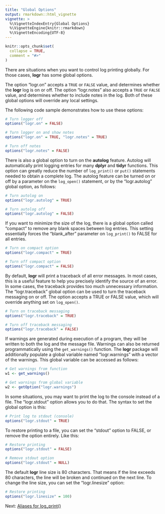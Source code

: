 ```yaml
---
title: "Global Options"
output: rmarkdown::html_vignette
vignette: >
  %\VignetteIndexEntry{Global Options}
  %\VignetteEngine{knitr::rmarkdown}
  %\VignetteEncoding{UTF-8}
---
```


```r
knitr::opts_chunk$set(
  collapse = TRUE,
  comment = "#>"
)
```
There are situations when you want to control log printing globally.  For
those cases, **logr** has some global options.  

The option "logr.on" accepts
a `TRUE` or `FALSE` value, and determines whether the **logr** log is on 
or off.  The option "logr.notes" also accepts a `TRUE` or `FALSE` value,
and determines whether to include notes in the log.  Both of these global 
options will override any local settings.  

The following code sample demonstrates how to use these options:
```r
# Turn logger off 
options("logr.on" = FALSE)

# Turn logger on and show notes 
options("logr.on" = TRUE, "logr.notes" = TRUE)

# Turn off notes
options("logr.notes" = FALSE)
```

There is also a global option to turn on the **autolog** feature.  Autolog
will automatically print logging entries for many **dplyr** and **tidyr**
functions.  This option can greatly reduce the number of `log_print()` or
`put()` statements needed to obtain a complete log. The autolog feature 
can be turned on or off
by a parameter on the `log_open()` statement, or by the "logr.autolog"
global option, as follows:

```r
# Turn autolog on
options("logr.autolog" = TRUE)

# Turn autolog off
options("logr.autolog" = FALSE)

```

If you want to minimize the size of the log, there is a global option 
called "compact" to remove any blank spaces between log entries.  This setting
essentially forces the "blank_after" parameter on `log_print()` to FALSE
for all entries.

```r
# Turn on compact option
options("logr.compact" = TRUE)

# Turn off compact option
options("logr.compact" = FALSE)
```

By default, **logr** will print a traceback of all error messages.  In most
cases, this is a useful feature to help you precisely identify the source of
an error.  In some cases, the traceback provides too much unnecessary information.
The "logr.traceback" global option can be used to turn the traceback messaging
on or off.  The option accepts a TRUE or FALSE value, which will override
anything set on `log_open()`.

```r
# Turn on traceback messaging
options("logr.traceback" = TRUE)

# Turn off traceback messaging
options("logr.traceback" = FALSE)
```

If warnings are generated during execution of a program, they will be written
to both the log and the message file.  Warnings can also be returned
programmatically using the `get_warnings()` function.  The **logr** package will
additionally populate a global variable named "logr.warnings" with a vector of 
the warnings. This global variable can be accessed as follows:

```r
# Get warnings from function
w1 <- get_warnings()

# Get warnings from global variable
w2 <- getOption("logr.warnings")
```

In some situations, you may want to print the log to the console instead
of a file.  The "logr.stdout" option allows you to do that.  The syntax to
set the global option is this:
```r
# Print log to stdout (console)
options("logr.stdout" = TRUE)
```

To restore printing to a file, you can set the "stdout" option to FALSE, or remove
the option entirely.  Like this:
```r
# Restore printing
options("logr.stdout" = FALSE)

# Remove stdout option
options("logr.stdout" = NULL)
```
The default **logr** line size is 80 characters.  That means if the line exceeds
80 characters, the line will be broken and continued on the next line.  To change
the line size, you can set the "logr.linesize" option:
```r
# Restore printing
options("logr.linesize" = 100)

```


Next: [Aliases for log_print()](logr-put.html)